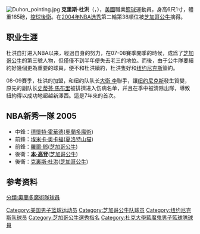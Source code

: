 {{noteTA
|G1=NBA
}}

{{Infobox NBA Player
| name = 克里斯·杜洪<br/>Chris Duhon
| image = Chris Duhon 2012-11-18.jpg
| caption = 
| team = 纽约尼克斯
| league = [[NBA|NBA]]
| conference = 東部联盟
| position = [[控球後衛|控球後衛]]
| height_ft = 6
| height_in = 1
| weight_lb = 185
| nationality = {{USA}} 
| birth_date = {{birth date and age|1982|8|31}}
| birth_place = 
| highschool = 
| college = [[杜克大学|杜克大学]]
| draft_round = 2
| draft_pick  = 38
| draft_year = 2004
| number = 25
| draft_team = [[芝加哥公牛|芝加哥公牛]]
| career_start = 2004年
| career_end = 2013年
| awards = 
}}
[[File:Duhon_pointing.jpg|thumb]]
'''克里斯·杜洪'''（{{lang-en|'''Chris Duhon'''}}，{{bd|1982年|8月31日|catIdx=D}}），[[美國|美國]]職業[[籃球|籃球]]運動員，身高6尺1寸，體重185磅，[[控球後衛|控球後衛]]。在[[2004年NBA选秀|2004年NBA选秀]]第二輪第38順位被[[芝加哥公牛|芝加哥公牛]]摘得。

== 职业生涯 ==
杜洪自打进入NBA以来，經過自身的努力，在07-08賽季開季的時候，成爲了[[芝加哥公牛|芝加哥公牛]]的第三號人物，但僅僅不到半年便失去老三的地位。而後，由于公牛隊要續約好幾個更為重要的球員，便不和杜洪續約，杜洪隻好和[[纽约尼克斯|纽约尼克斯]]簽約。

08-09賽季，杜洪的加盟，和纽约队队长[[大衛·李|大衛·李]]聯手，讓[[纽约尼克斯|纽约尼克斯]]發生質變，原先的副队长[[史蒂芬·馬布里|史蒂芬·馬布里]]被排擠进入伤病名单，幷且在季中被清除出隊，導致紐約得以成功地超越新澤西。這是7年來的首次。

== NBA新秀一隊 2005 ==
*中鋒：[[德懷特·霍華德|德懷特·霍華德]]([[奧蘭多魔術|奧蘭多魔術]])
*前鋒：[[埃米卡·奥卡福|埃米卡·奥卡福]]([[夏洛特山猫|夏洛特山猫]])
*前鋒：[[羅爾·鄧|羅爾·鄧]]([[芝加哥公牛|芝加哥公牛]])
*後衛：'''[[本·高登|本·高登]]'''([[芝加哥公牛|芝加哥公牛]])
*後衛：[[克裏斯·杜洪|克裏斯·杜洪]]([[芝加哥公牛|芝加哥公牛]])

== 参考资料 ==
{{reflist}}

{{摩根·伍滕全国年度最佳球员}}
{{美国篮球年度最佳男运动员}}
{{2004 NBA Draft}}

{{Authority control}}
{{DEFAULTSORT:Duhon, Chris}}
[[Category:美国男子篮球运动员|Category:美国男子篮球运动员]]
[[Category:芝加哥公牛队球员|Category:芝加哥公牛队球员]]
[[Category:纽约尼克斯队球员|Category:纽约尼克斯队球员]]
[[分類:奧蘭多魔術隊球員|分類:奧蘭多魔術隊球員]]
[[Category:芝加哥公牛選秀指名|Category:芝加哥公牛選秀指名]]
[[Category:杜克大學藍魔鬼男子籃球隊球員|Category:杜克大學藍魔鬼男子籃球隊球員]]